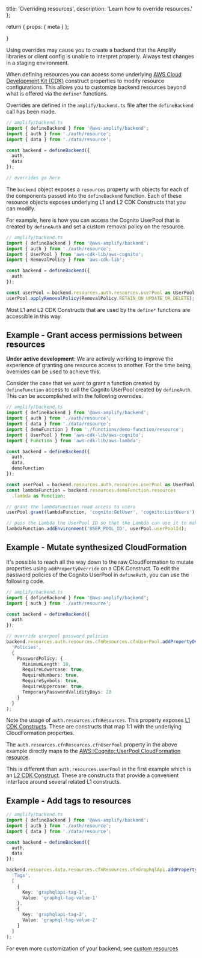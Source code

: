  title: 'Overriding resources',
  description: 'Learn how to override resources.'
};

  return {
    props: {
      meta
    }
  };

}

<Callout warning>

Using overrides may cause you to create a backend that the Amplify libraries or client config is unable to interpret properly. Always test changes in a staging environment.

</Callout>

When defining resources you can access some underlying [AWS Cloud Development Kit (CDK)](https://docs.aws.amazon.com/cdk/latest/guide/home.html) construct properties to modify resource configurations. This allows you to customize backend resources beyond what is offered via the `define*` functions.

Overrides are defined in the `amplify/backend.ts` file after the `defineBackend` call has been made.

```ts title="amplify/backend.ts"
// amplify/backend.ts
import { defineBackend } from '@aws-amplify/backend';
import { auth } from './auth/resource';
import { data } from './data/resource';

const backend = defineBackend({
  auth,
  data
});

// overrides go here
```

The `backend` object exposes a `resources` property with objects for each of the components passed into the `defineBackend` function. Each of these resource objects exposes underlying L1 and L2 CDK Constructs that you can modify.

For example, here is how you can access the Cognito UserPool that is created by `defineAuth` and set a custom removal policy on the resource.

```ts title="amplify/backend.ts"
// amplify/backend.ts
import { defineBackend } from '@aws-amplify/backend';
import { auth } from './auth/resource';
import { UserPool } from 'aws-cdk-lib/aws-cognito';
import { RemovalPolicy } from 'aws-cdk-lib';

const backend = defineBackend({
  auth
});

const userPool = backend.resources.auth.resources.userPool as UserPool;
userPool.applyRemovalPolicy(RemovalPolicy.RETAIN_ON_UPDATE_OR_DELETE);
```

Most L1 and L2 CDK Constructs that are used by the `define*` functions are accessible in this way.

## Example - Grant access permissions between resources

<Callout info>

**Under active development**: We are actively working to improve the experience of granting one resource access to another. For the time being, overrides can be used to achieve this.

</Callout>

Consider the case that we want to grant a function created by `defineFunction` access to call the Cognito UserPool created by `defineAuth`. This can be accomplished with the following overrides.

```ts title="amplify/backend.ts"
// amplify/backend.ts
import { defineBackend } from '@aws-amplify/backend';
import { auth } from './auth/resource';
import { data } from './data/resource';
import { demoFunction } from './functions/demo-function/resource';
import { UserPool } from 'aws-cdk-lib/aws-cognito';
import { Function } from 'aws-cdk-lib/aws-lambda';

const backend = defineBackend({
  auth,
  data,
  demoFunction
});

const userPool = backend.resources.auth.resources.userPool as UserPool;
const lambdaFunction = backend.resources.demoFunction.resources
  .lambda as Function;

// grant the lambdaFunction read access to users
userPool.grant(lambdaFunction, 'cognito:GetUser', 'cognito:ListUsers');

// pass the Lambda the UserPool ID so that the Lambda can use it to make SDK calls
lambdaFunction.addEnvironment('USER_POOL_ID', userPool.userPoolId);
```

## Example - Mutate synthesized CloudFormation

It's possible to reach all the way down to the raw CloudFormation to mutate properties using `addPropertyOverride` on a CDK Construct. To edit the password policies of the Cognito UserPool in `defineAuth`, you can use the following code.

```ts
// amplify/backend.ts
import { defineBackend } from '@aws-amplify/backend';
import { auth } from './auth/resource';

const backend = defineBackend({
  auth
});

// override userpool password policies
backend.resources.auth.resources.cfnResources.cfnUserPool.addPropertyOverride(
  'Policies',
  {
    PasswordPolicy: {
      MinimumLength: 10,
      RequireLowercase: true,
      RequireNumbers: true,
      RequireSymbols: true,
      RequireUppercase: true,
      TemporaryPasswordValidityDays: 20
    }
  }
);
```

Note the usage of `auth.resources.cfnResources`. This property exposes [L1 CDK Constructs](https://docs.aws.amazon.com/cdk/v2/guide/constructs.html#constructs_l1_using). These are constructs that map 1:1 with the underlying CloudFormation properties.

The `auth.resources.cfnResources.cfnUserPool` property in the above example directly maps to the [AWS::Cognito::UserPool CloudFormation resource](https://docs.aws.amazon.com/AWSCloudFormation/latest/UserGuide/aws-resource-cognito-userpool.html).

This is different than `auth.resources.userPool` in the first example which is an [L2 CDK Construct](https://docs.aws.amazon.com/cdk/v2/guide/constructs.html#constructs_using). These are constructs that provide a convenient interface around several related L1 constructs.

## Example - Add tags to resources

```ts title="amplify/backend.ts"
// amplify/backend.ts
import { defineBackend } from '@aws-amplify/backend';
import { auth } from './auth/resource';
import { data } from './data/resource';

const backend = defineBackend({
  auth,
  data
});

backend.resources.data.resources.cfnResources.cfnGraphqlApi.addPropertyOverride(
  'Tags',
  [
    {
      Key: 'graphqlapi-tag-1',
      Value: 'graphql-tag-value-1'
    },
    {
      Key: 'graphqlapi-tag-2',
      Value: 'graphql-tag-value-2'
    }
  ]
);
```

For even more customization of your backend, see [custom resources](/gen2/build-a-backend/add-aws-services/custom-resources)
